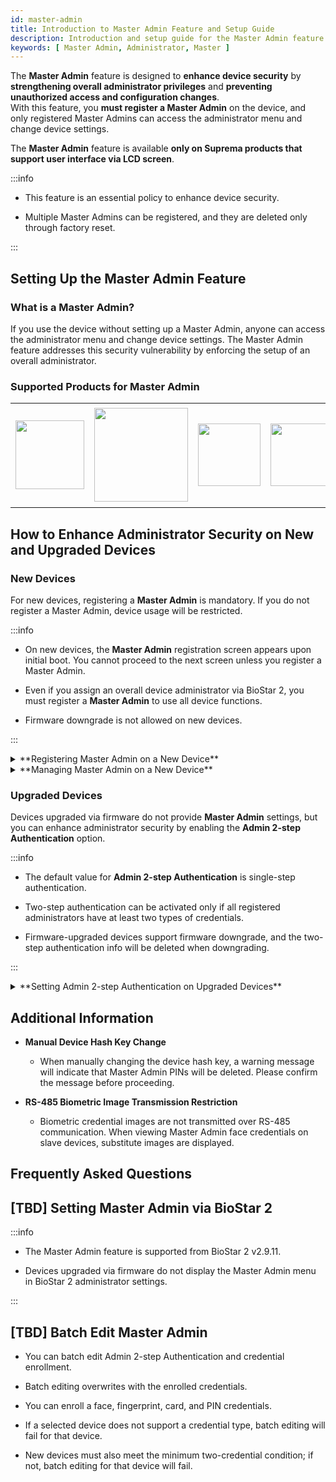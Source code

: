 ```yaml
---
id: master-admin
title: Introduction to Master Admin Feature and Setup Guide
description: Introduction and setup guide for the Master Admin feature.
keywords: [ Master Admin, Administrator, Master ]
---
```


The **Master Admin** feature is designed to **enhance device security** by **strengthening overall administrator privileges** and **preventing unauthorized access and configuration changes**.<br/>With this feature, you **must register a Master Admin** on the device, and only registered Master Admins can access the administrator menu and change device settings.

The **Master Admin** feature is available **only on Suprema products that support user interface via LCD screen**.

:::info

* This feature is an essential policy to enhance device security.

* Multiple Master Admins can be registered, and they are deleted only through factory reset.

:::

## Setting Up the Master Admin Feature

### What is a Master Admin?

If you use the device without setting up a Master Admin, anyone can access the administrator menu and change device settings. The Master Admin feature addresses this security vulnerability by enforcing the setup of an overall administrator.

### Supported Products for Master Admin

<Table className='component'>
<Tbody>
<Row className='center white'>

<Td><Image src='/img/techdochub/BioStation 3-Front.png' className='none' alone width='110px'/></Td>

<Td><Image src='/img/techdochub/BioStation 2a-front.png' className='none' alone width='150px' /></Td>

<Td><Image src='/img/techdochub/BioLite N2-Front.png' className='none' alone width='100px' /></Td>

<Td><Image src='/img/techdochub/X-Station 2-DPB-APB-Front.png' className='none' alone width='100px' /></Td>

<Td><Image src='/img/techdochub/X-Station 2-ODPB-OAPB-Front.png' className='none' alone width='100px' /></Td>

<Td><Image src='/img/techdochub/X-Station 2-QDPB-QAPB-Front.png' className='none' alone width='90px' /></Td>

</Row>
<Row className='center'>

<Td>**BioStation 3**<br/>[BS3-DB]<br/>[BS3-APWB]</Td>

<Td>**BioStation 2a**<br/>[BS2A-ODPB]<br/>[BS2A-OAPWB]</Td>

<Td>**BioLite N2**<br/>[BLN2-ODB]<br/>[BLN2-OAB]<br/>[BLN2-PAB]</Td>

<Td>**X-Station 2**<br/>[XS2-DPB]<br/>[XS2-APB]</Td>

<Td>**X-Station 2**<br/>[XS2-ODPB]<br/>[XS2-OAPB]</Td>

<Td>**X-Station 2**<br/>[XS2-QDPB]<br/>[XS2-QAPB]</Td>

</Row>
</Tbody>
</Table>

## How to Enhance Administrator Security on New and Upgraded Devices

### **New Devices**

For new devices, registering a **Master Admin** is mandatory. If you do not register a Master Admin, device usage will be restricted.

:::info

* On new devices, the **Master Admin** registration screen appears upon initial boot. You cannot proceed to the next screen unless you register a Master Admin.

* Even if you assign an overall device administrator via BioStar 2, you must register a **Master Admin** to use all device functions.

* Firmware downgrade is not allowed on new devices.

:::

<details>
<summary>**Registering Master Admin on a New Device**</summary>

#### **Registering Master Admin on a New Device**

1. When you boot a new device for the first time, the **Master Admin** registration screen appears.

    <Image src='/img/techdochub/setting-master-admin-1.png' caption />

1. To register a **Master Admin**, you must register at least two types of credentials. Select and enroll your preferred two credential types.

    <Image src='/img/techdochub/setting-master-admin-2.png' caption />

    Credentials that can be enrolled for **Master Admin** are as follows:

    <Table>
      <Tbody>
      <Row>
        <Th>Credential Type</Th>
        <Th>Max Quantity</Th>
        <Th>Details</Th>
      </Row>
      <Row>
        <Td>Card</Td>
        <Td>Up to 4</Td>
        <Td>Supports CSN and Wiegand type only<br/>No duplicate enrollment within the same type</Td>
      </Row>
      <Row>
        <Td>Face</Td>
        <Td>Up to 2</Td>
        <Td>Available only on devices with the same algorithm<br/>Distinguished by IR Face and Visual Face model</Td>
      </Row>
      <Row>
        <Td>Fingerprint</Td>
        <Td>Up to 2</Td>
        <Td>No validity check provided</Td>
      </Row>
      <Row>
        <Td>PIN</Td>
        <Td>1</Td>
        <Td>Minimum 8 digits</Td>
      </Row>
      </Tbody>
    </Table>

    :::note

    **Enrollment Conditions**

    * At least two different types of credentials must be enrolled.

    * The same conditions apply to both new and upgraded devices.

    * All credentials supported by the device can be used for authentication.

    :::

1. After enrolling at least two types of credentials, press the **Complete** button to finish **Master Admin** registration.

    <Image src='/img/techdochub/setting-master-admin-3.png' caption />

<!-- :::warning

**Warning Message When Master Admin Is Not Registered**

If neither a Master Admin nor an equivalent setting is configured, a warning popup message will appear when saving settings.

<Image src='/img/techdochub/no-register-master-admin.png' alone caption />

::: -->

</details>

<details>
<summary>**Managing Master Admin on a New Device**</summary>

#### **Managing Master Admin on a New Device**

On new devices, you can modify **Master Admin** settings in the **Settings → Device → Master Admin** menu.

<Image src='/img/techdochub/edit-master-admin-1.png' /> <Image src='/img/techdochub/setting-master-admin-3.png' caption />

</details>

### **Upgraded Devices**

Devices upgraded via firmware do not provide **Master Admin** settings, but you can enhance administrator security by enabling the **Admin 2-step Authentication** option.

:::info

* The default value for **Admin 2-step Authentication** is single-step authentication.

* Two-step authentication can be activated only if all registered administrators have at least two types of credentials.

* Firmware-upgraded devices support firmware downgrade, and the two-step authentication info will be deleted when downgrading.

:::

<details>
<summary>**Setting Admin 2-step Authentication on Upgraded Devices**</summary>

#### **Setting Admin 2-step Authentication on Upgraded Devices** {#admin-two-step-authentication}

You can activate Admin 2-step Authentication in the **Settings → Device → Admin 2-step Authentication** menu.

The **Admin 2-step Authentication** option appears only on devices upgraded to the latest firmware.

<Image src='/img/techdochub/setting-two-step-authentication.png' caption />

:::info

* The **Admin 2-step Authentication** option is not shown on slave devices.

* If not all administrators have at least two types of credentials, activation will fail and an error message will appear.

:::

:::warning

* If you activate **Admin 2-step Authentication** and then delete credentials so that all administrators have fewer than two types, you will not be able to access the administrator menu if BioStar 2 connection is also unavailable. Therefore, exercise caution when deleting administrator credentials.

:::

</details>

## Additional Information

* **Manual Device Hash Key Change**

  * When manually changing the device hash key, a warning message will indicate that Master Admin PINs will be deleted. Please confirm the message before proceeding.

* **RS-485 Biometric Image Transmission Restriction**

  * Biometric credential images are not transmitted over RS-485 communication. When viewing Master Admin face credentials on slave devices, substitute images are displayed.

## Frequently Asked Questions


<FaqsItems data={FaqData} />

## [TBD] Setting Master Admin via BioStar 2

:::info

* The Master Admin feature is supported from BioStar 2 v2.9.11.

* Devices upgraded via firmware do not display the Master Admin menu in BioStar 2 administrator settings.

:::

## [TBD] Batch Edit Master Admin

* You can batch edit Admin 2-step Authentication and credential enrollment.

* Batch editing overwrites with the enrolled credentials.

* You can enroll a face, fingerprint, card, and PIN credentials.

* If a selected device does not support a credential type, batch editing will fail for that device.

* New devices must also meet the minimum two-credential condition; if not, batch editing for that device will fail.
